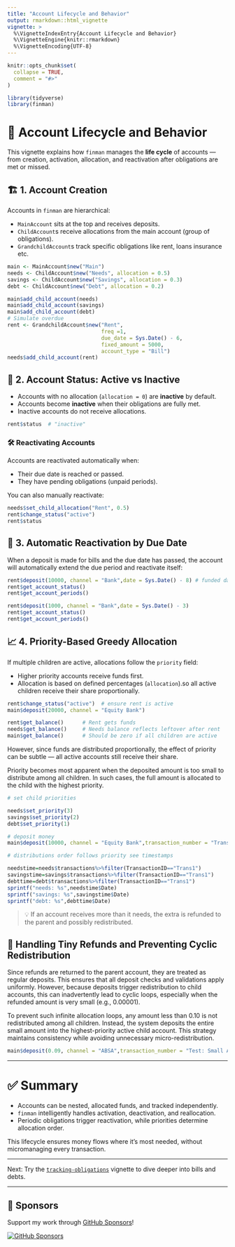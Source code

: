 ```yaml
---
title: "Account Lifecycle and Behavior"
output: rmarkdown::html_vignette
vignette: >
  %\VignetteIndexEntry{Account Lifecycle and Behavior}
  %\VignetteEngine{knitr::rmarkdown}
  %\VignetteEncoding{UTF-8}
---
```


```r
knitr::opts_chunk$set(
  collapse = TRUE,
  comment = "#>"
)
```

```r
library(tidyverse)
library(finman)
```


# 🔄 Account Lifecycle and Behavior

This vignette explains how `finman` manages the **life cycle** of accounts — from creation, activation, allocation, and reactivation after obligations are met or missed.

## 🏗️ 1. Account Creation

Accounts in `finman` are hierarchical:

- `MainAccount` sits at the top and receives deposits.
- `ChildAccount`s receive allocations from the main account (group of obligations).
- `GrandchildAccount`s track specific obligations like rent, loans insurance etc.


```r
main <- MainAccount$new("Main")
needs <- ChildAccount$new("Needs", allocation = 0.5)
savings <- ChildAccount$new("Savings", allocation = 0.3)
debt <- ChildAccount$new("Debt", allocation = 0.2)

main$add_child_account(needs)
main$add_child_account(savings)
main$add_child_account(debt)
# Simulate overdue
rent <- GrandchildAccount$new("Rent", 
                              freq =1,
                              due_date = Sys.Date() - 6,
                              fixed_amount = 5000,
                              account_type = "Bill")
needs$add_child_account(rent)
```

## 🔋 2. Account Status: Active vs Inactive

- Accounts with no allocation (`allocation = 0`) are **inactive** by default.
- Accounts become **inactive** when their obligations are fully met.
- Inactive accounts do not receive allocations.

```r
rent$status  # "inactive"
```

### 🛠️ Reactivating Accounts

Accounts are reactivated automatically when:

- Their due date is reached or passed.
- They have pending obligations (unpaid periods).

You can also manually reactivate:

```r
needs$set_child_allocation("Rent", 0.5)
rent$change_status("active")
rent$status
```

## 🔁 3. Automatic Reactivation by Due Date

When a deposit is made for bills and the due date has passed, the account will automatically extend the due period and reactivate itself:

```r
rent$deposit(10000, channel = "Bank",date = Sys.Date() - 8) # funded days before due
rent$get_account_status()
rent$get_account_periods()
```

```r
rent$deposit(1000, channel = "Bank",date = Sys.Date() - 3)
rent$get_account_status()
rent$get_account_periods()
```


## 📈 4. Priority-Based Greedy Allocation

If multiple children are active, allocations follow the `priority` field:

- Higher priority accounts receive funds first.
- Allocation is based on defined percentages (`allocation`).so all active children receive their share proportionally.

```r
rent$change_status("active")  # ensure rent is active
main$deposit(20000, channel = "Equity Bank")

rent$get_balance()      # Rent gets funds
needs$get_balance()     # Needs balance reflects leftover after rent
main$get_balance()      # Should be zero if all children are active
```

However, since funds are distributed proportionally, the effect of priority can be subtle — all active accounts still receive their share.

Priority becomes most apparent when the deposited amount is too small to distribute among all children. In such cases, the full amount is allocated to the child with the highest priority.

```r
# set child priorities

needs$set_priority(3)
savings$set_priority(2)
debt$set_priority(1)

# deposit money
main$deposit(10000, channel = "Equity Bank",transaction_number = "Trans1")

# distributions order follows priority see timestamps

needstime=needs$transactions%>%filter(TransactionID=="Trans1")
savingstime=savings$transactions%>%filter(TransactionID=="Trans1")
debttime=debt$transactions%>%filter(TransactionID=="Trans1")
sprintf("needs: %s",needstime$Date)
sprintf("savings: %s",savingstime$Date)
sprintf("debt: %s",debttime$Date)

```




> 💡 If an account receives more than it needs, the extra is refunded to the parent and possibly redistributed.

## 🔄 Handling Tiny Refunds and Preventing Cyclic Redistribution

Since refunds are returned to the parent account, they are treated as regular deposits. This ensures that all deposit checks and validations apply uniformly. However, because deposits trigger redistribution to child accounts, this can inadvertently lead to cyclic loops, especially when the refunded amount is very small (e.g., 0.00001).

To prevent such infinite allocation loops, any amount less than 0.10 is not redistributed among all children. Instead, the system deposits the entire small amount into the highest-priority active child account. This strategy maintains consistency while avoiding unnecessary micro-redistribution.

```r
main$deposit(0.09, channel = "ABSA",transaction_number = "Test: Small Allocation")

```
---

# ✅ Summary

- Accounts can be nested, allocated funds, and tracked independently.
- `finman` intelligently handles activation, deactivation, and reallocation.
- Periodic obligations trigger reactivation, while priorities determine allocation order.

This lifecycle ensures money flows where it's most needed, without micromanaging every transaction.

---

Next: Try the [`tracking-obligations`](tracking-obligations.html) vignette to dive deeper into bills and debts.

---
## 💖 Sponsors

Support my work through [GitHub Sponsors](https://github.com/sponsors/statisticsguru1)!

[![GitHub Sponsors](https://img.shields.io/github/sponsors/statisticsguru1?style=flat-square)](https://github.com/sponsors/statisticsguru1)
